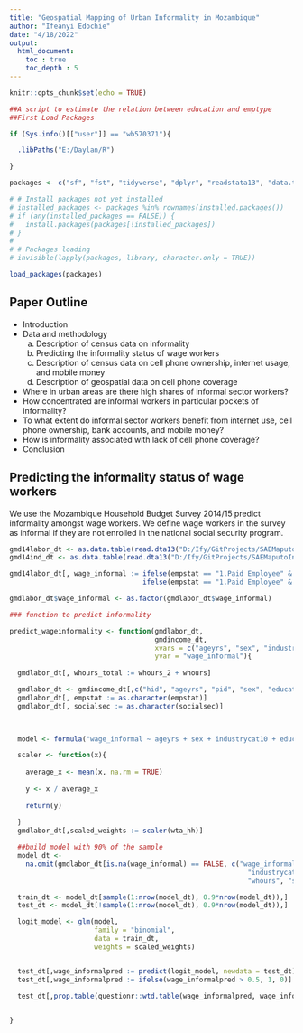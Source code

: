 ```yaml
---
title: "Geospatial Mapping of Urban Informality in Mozambique"
author: "Ifeanyi Edochie"
date: "4/18/2022"
output: 
  html_document:
    toc : true
    toc_depth : 5
---
```


```r
knitr::opts_chunk$set(echo = TRUE)

##A script to estimate the relation between education and emptype
##First Load Packages

if (Sys.info()[["user"]] == "wb570371"){

  .libPaths("E:/Daylan/R")

}

packages <- c("sf", "fst", "tidyverse", "dplyr", "readstata13", "data.table", "fstrings")

# # Install packages not yet installed
# installed_packages <- packages %in% rownames(installed.packages())
# if (any(installed_packages == FALSE)) {
#   install.packages(packages[!installed_packages])
# }
# 
# # Packages loading
# invisible(lapply(packages, library, character.only = TRUE))

load_packages(packages)


```

## Paper Outline
- Introduction 
- Data and methodology 
  a. Description of census data on informality 
  b.	Predicting the informality status of wage workers 
  c.	Description of census data on cell phone ownership, internet usage, and mobile money  
  d.	Description of geospatial data on cell phone coverage  
- Where in urban areas are there high shares of informal sector workers? 
- How concentrated are informal workers in particular pockets of informality? 
- To what extent do informal sector workers benefit from internet use, cell phone ownership, bank accounts, and mobile money? 
- How is informality associated with lack of cell phone coverage? 
- Conclusion  

## Predicting the informality status of wage workers
We use the Mozambique Household Budget Survey 2014/15 predict informality amongst wage workers. We define wage workers in the survey as informal if they are not enrolled in the national social security program. 

```r

gmd14labor_dt <- as.data.table(read.dta13("D:/Ify/GitProjects/SAEMaputoInformality/inst/extdata/MOZ_2014_IOF_v01_M_v05_A_SSAPOV_L.dta"))
gmd14ind_dt <- as.data.table(read.dta13("D:/Ify/GitProjects/SAEMaputoInformality/inst/extdata/MOZ_2014_IOF_v01_M_v05_A_SSAPOV_I.dta"))

gmd14labor_dt[, wage_informal := ifelse(empstat == "1.Paid Employee" & socialsec == "1.Yes", 0, 
                                 ifelse(empstat == "1.Paid Employee" & socialsec == "0.No", 1, NA))]

gmdlabor_dt$wage_informal <- as.factor(gmdlabor_dt$wage_informal)

### function to predict informality

predict_wageinformality <- function(gmdlabor_dt,
                                    gmdincome_dt,
                                    xvars = c("ageyrs", "sex", "industrycat10", "educat4", "whours"),
                                    yvar = "wage_informal"){
  
  gmdlabor_dt[, whours_total := whours_2 + whours]

  gmdlabor_dt <- gmdincome_dt[,c("hid", "ageyrs", "pid", "sex", "educat4")][gmdlabor_dt, on = c("hid", "pid")]
  gmdlabor_dt[, empstat := as.character(empstat)]
  gmdlabor_dt[, socialsec := as.character(socialsec)]

  

  model <- formula("wage_informal ~ ageyrs + sex + industrycat10 + educat4 +  whours")

  scaler <- function(x){
  
    average_x <- mean(x, na.rm = TRUE)
  
    y <- x / average_x
  
    return(y)
  
  }
  gmdlabor_dt[,scaled_weights := scaler(wta_hh)]

  ##build model with 90% of the sample
  model_dt <- 
    na.omit(gmdlabor_dt[is.na(wage_informal) == FALSE, c("wage_informal", "ageyrs", "sex",
                                                           "industrycat10", "educat4", 
                                                           "whours", "scaled_weights")])

  train_dt <- model_dt[sample(1:nrow(model_dt), 0.9*nrow(model_dt)),]
  test_dt <- model_dt[!sample(1:nrow(model_dt), 0.9*nrow(model_dt)),]

  logit_model <- glm(model, 
                     family = "binomial", 
                     data = train_dt,
                     weights = scaled_weights)


  test_dt[,wage_informalpred := predict(logit_model, newdata = test_dt)]
  test_dt[,wage_informalpred := ifelse(wage_informalpred > 0.5, 1, 0)]

  test_dt[,prop.table(questionr::wtd.table(wage_informalpred, wage_informal, weights = scaled_weights), margin = 2)]

  
}
























































```


